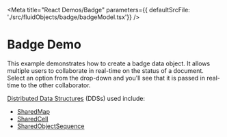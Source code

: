 
<Meta title="React Demos/Badge" parameters={{ defaultSrcFile: './src/fluidObjects/badge/badgeModel.tsx'}} />

# Badge Demo

This example demonstrates how to create a badge data object. It allows multiple
users to collaborate in real-time on the status of a document. Select an option from the drop-down
and you'll see that it is passed in real-time to the other collaborator.

<a href="https://ashy-mud-0acebac10.azurestaticapps.net/docs/concepts/dds/" target="_blank">Distributed Data Structures</a> (DDSs) used include:

* <a href="https://ashy-mud-0acebac10.azurestaticapps.net/apis/map/sharedmap/" target="_blank">SharedMap</a>
* <a href="https://ashy-mud-0acebac10.azurestaticapps.net/apis/cell/sharedcell/" target="_blank">SharedCell</a>
* <a href="https://ashy-mud-0acebac10.azurestaticapps.net/apis/sequence/sharedobjectsequence/" target="_blank">SharedObjectSequence</a>

<Story name="Demo">
  <FluidLoader factory={BadgeContainerFactory}></FluidLoader>
</Story>
